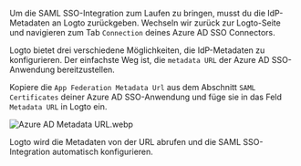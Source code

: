 Um die SAML SSO-Integration zum Laufen zu bringen, musst du die IdP-Metadaten an Logto zurückgeben. Wechseln wir zurück zur Logto-Seite und navigieren zum Tab `Connection` deines Azure AD SSO Connectors.

Logto bietet drei verschiedene Möglichkeiten, die IdP-Metadaten zu konfigurieren. Der einfachste Weg ist, die `metadata URL` der Azure AD SSO-Anwendung bereitzustellen.

Kopiere die `App Federation Metadata Url` aus dem Abschnitt `SAML Certificates` deiner Azure AD SSO-Anwendung und füge sie in das Feld `Metadata URL` in Logto ein.

![Azure AD Metadata URL.webp](./assets/azure_ad_metadata_url.webp)

Logto wird die Metadaten von der URL abrufen und die SAML SSO-Integration automatisch konfigurieren.
